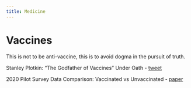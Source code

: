 ```yaml
---
title: Medicine
---
```



# Vaccines

This is not to be anti-vaccine, this is to avoid dogma in the pursuit of truth.

Stanley Plotkin: "The Godfather of Vaccines" Under Oath
- [tweet](https://twitter.com/JoshWalkos/status/1674476378379485184?s=20)

2020 Pilot Survey Data Comparison: Vaccinated vs Unvaccinated
- [paper](https://cdn.website-editor.net/s/fbd2f2a8b1b04bdba97a21e6e5d356aa/files/uploaded/Pilot%2520Survey%2520Data%2520Graphs%2520--%2520October%25202020%2520%25283%2529.pdf?Expires=1689750887&Signature=WewLdqlXuQg1VzXpywMOu0DVMXe5dyz4Xx3gMzVL2d-TLbRj-XrCriUKplw2mEG3DK0-5y2gGBXYc3YSH82mKXaQtmj~9xOgDLDrQIqsyFMk8O6jGx3PQi0zyIJJpLqMLEPJQCE5Cya5TbAGIxrjE-j6gIW7sQEzGoFgwTZxB0gnQGs~gf1VyTfsAQCW6lnkwt6TzN6W14WmO2LUCJ5x8ZQGOA0WcUNSHpcSrx-3IGPukJLxaPtPGmFVYWFlvpBcti5nJg7xHZx-tVJKd9KcR5KvfGKMIk8HCnkCyLEKkuuii5y4MfoocJ8X8JoEt-3pFbuP6M4LCD29bg2eaFu~Vw__&Key-Pair-Id=K2NXBXLF010TJW)